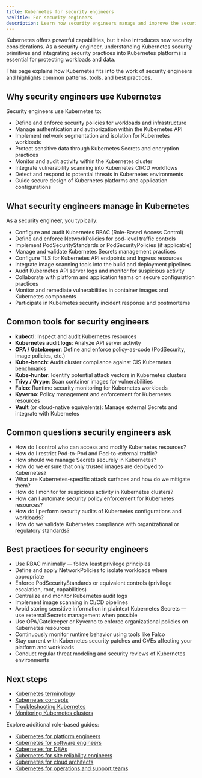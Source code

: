 ```yaml
---
title: Kubernetes for security engineers
navTitle: For security engineers
description: Learn how security engineers manage and improve the security posture of Kubernetes platforms and workloads.
---
```


Kubernetes offers powerful capabilities, but it also introduces new security considerations. As a security engineer, understanding Kubernetes security primitives and integrating security practices into Kubernetes platforms is essential for protecting workloads and data.

This page explains how Kubernetes fits into the work of security engineers and highlights common patterns, tools, and best practices.

## Why security engineers use Kubernetes

Security engineers use Kubernetes to:

- Define and enforce security policies for workloads and infrastructure
- Manage authentication and authorization within the Kubernetes API
- Implement network segmentation and isolation for Kubernetes workloads
- Protect sensitive data through Kubernetes Secrets and encryption practices
- Monitor and audit activity within the Kubernetes cluster
- Integrate vulnerability scanning into Kubernetes CI/CD workflows
- Detect and respond to potential threats in Kubernetes environments
- Guide secure design of Kubernetes platforms and application configurations

## What security engineers manage in Kubernetes

As a security engineer, you typically:

- Configure and audit Kubernetes RBAC (Role-Based Access Control)
- Define and enforce NetworkPolicies for pod-level traffic controls
- Implement PodSecurityStandards or PodSecurityPolicies (if applicable)
- Manage and validate Kubernetes Secrets management practices
- Configure TLS for Kubernetes API endpoints and Ingress resources
- Integrate image scanning tools into the build and deployment pipelines
- Audit Kubernetes API server logs and monitor for suspicious activity
- Collaborate with platform and application teams on secure configuration practices
- Monitor and remediate vulnerabilities in container images and Kubernetes components
- Participate in Kubernetes security incident response and postmortems

## Common tools for security engineers

- **kubectl**: Inspect and audit Kubernetes resources
- **Kubernetes audit logs**: Analyze API server activity
- **OPA / Gatekeeper**: Define and enforce policy-as-code (PodSecurity, image policies, etc.)
- **Kube-bench**: Audit cluster compliance against CIS Kubernetes benchmarks
- **Kube-hunter**: Identify potential attack vectors in Kubernetes clusters
- **Trivy / Grype**: Scan container images for vulnerabilities
- **Falco**: Runtime security monitoring for Kubernetes workloads
- **Kyverno**: Policy management and enforcement for Kubernetes resources
- **Vault** (or cloud-native equivalents): Manage external Secrets and integrate with Kubernetes

## Common questions security engineers ask

- How do I control who can access and modify Kubernetes resources?
- How do I restrict Pod-to-Pod and Pod-to-external traffic?
- How should we manage Secrets securely in Kubernetes?
- How do we ensure that only trusted images are deployed to Kubernetes?
- What are Kubernetes-specific attack surfaces and how do we mitigate them?
- How do I monitor for suspicious activity in Kubernetes clusters?
- How can I automate security policy enforcement for Kubernetes resources?
- How do I perform security audits of Kubernetes configurations and workloads?
- How do we validate Kubernetes compliance with organizational or regulatory standards?

## Best practices for security engineers

- Use RBAC minimally — follow least privilege principles
- Define and apply NetworkPolicies to isolate workloads where appropriate
- Enforce PodSecurityStandards or equivalent controls (privilege escalation, root, capabilities)
- Centralize and monitor Kubernetes audit logs
- Implement image scanning in CI/CD pipelines
- Avoid storing sensitive information in plaintext Kubernetes Secrets — use external Secrets management when possible
- Use OPA/Gatekeeper or Kyverno to enforce organizational policies on Kubernetes resources
- Continuously monitor runtime behavior using tools like Falco
- Stay current with Kubernetes security patches and CVEs affecting your platform and workloads
- Conduct regular threat modeling and security reviews of Kubernetes environments

## Next steps

- [Kubernetes terminology](./terminology)
- [Kubernetes concepts](./kubernetes-concepts)
- [Troubleshooting Kubernetes](./how-to/troubleshooting-on-kubernetes)
- [Monitoring Kubernetes clusters](./how-to/monitor-kubernetes-cluster)

Explore additional role-based guides:

- [Kubernetes for platform engineers](./platform-engineers)
- [Kubernetes for software engineers](./software-engineers)
- [Kubernetes for DBAs](./dbas)
- [Kubernetes for site reliability engineers](./sres)
- [Kubernetes for cloud architects](./cloud-architects)
- [Kubernetes for operations and support teams](./operations-support)
